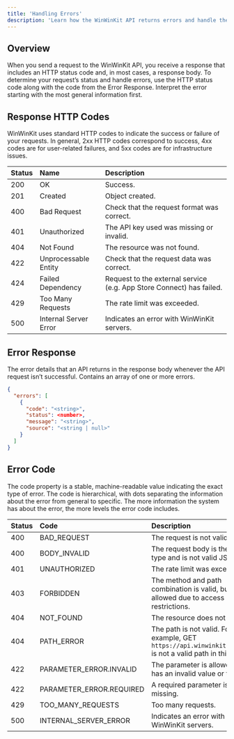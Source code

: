 ```yaml
---
title: 'Handling Errors'
description: 'Learn how the WinWinKit API returns errors and handle them in your code.'
---
```


## Overview

When you send a request to the WinWinKit API, you receive a response that includes an HTTP status code and, in most cases, a response body. 
To determine your request’s status and handle errors, use the HTTP status code along with the code from the Error Response. 
Interpret the error starting with the most general information first.

## Response HTTP Codes

WinWinKit uses standard HTTP codes to indicate the success or failure of your requests. 
In general, 2xx HTTP codes correspond to success, 4xx codes are for user-related failures, and 5xx codes are for infrastructure issues.

| Status | Name | Description |
|:-----------|:-----|:------------|
| 200 | OK | Success. |
| 201 | Created | Object created. |
| 400 | Bad Request | Check that the request format was correct. |
| 401 | Unauthorized | The API key used was missing or invalid. |
| 404 | Not Found | The resource was not found. |
| 422 | Unprocessable Entity | Check that the request data was correct. |
| 424 | Failed Dependency | Request to the external service (e.g. App Store Connect) has failed. |
| 429 | Too Many Requests | The rate limit was exceeded. |
| 500 | Internal Server Error | Indicates an error with WinWinKit servers. |

## Error Response

The error details that an API returns in the response body whenever the API request isn’t successful. Contains an array of one or more errors.

```json
{
  "errors": [
    {
      "code": "<string>",
      "status": <number>,
      "message": "<string>",
      "source": "<string | null>"
    }
  ]
}
```

## Error Code

The code property is a stable, machine-readable value indicating the exact type of error. 
The code is hierarchical, with dots separating the information about the error from general to specific. 
The more information the system has about the error, the more levels the error code includes. 

| Status | Code | Description |
|:-------|:-----|:------------|
| 400 | BAD_REQUEST | The request is not valid. |
| 400 | BODY_INVALID | The request body is the wrong type and is not valid JSON. |
| 401 | UNAUTHORIZED | The rate limit was exceeded. |
| 403 | FORBIDDEN | The method and path combination is valid, but not allowed due to access restrictions. |
| 404 | NOT_FOUND | The resource does not exist. |
| 404 | PATH_ERROR | The path is not valid. For example, GET `https://api.winwinkit.com/lol` is not a valid path in this API. |
| 422 | PARAMETER_ERROR.INVALID | The parameter is allowed but has an invalid value or type. |
| 422 | PARAMETER_ERROR.REQUIRED | A required parameter is missing. |
| 429 | TOO_MANY_REQUESTS | Too many requests. |
| 500 | INTERNAL_SERVER_ERROR | Indicates an error with WinWinKit servers. |
